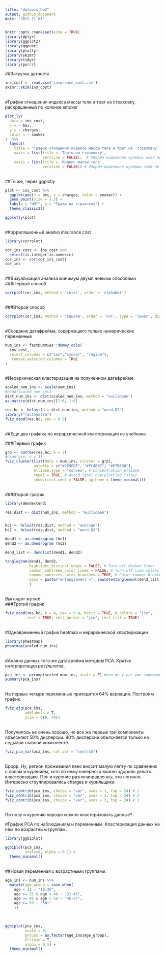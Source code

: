```yaml
---
title: "datavis_hw2"
output: github_document
date: "2022-11-01"
---
```


```r
knitr::opts_chunk$set(echo = TRUE)
library(dplyr)
library(ggplot2)
library(ggpubr)
library(plotly)
library(skimr)
library(tidyr)
library(purrr)
```

##Загрузка датасета 
<br>
```r
ins_cost <- read.csv('insurance_cost.csv')
skimr::skim(ins_cost)
```

<br>
#График отношения индекса массы тела и трат на  страховку, раскрашенный по колонке smoker
<br>
```r
plot_ly(
  data = ins_cost,
  x = ~ bmi,
  y = ~ charges,
  color = ~ smoker
)  %>%
  layout(
    title = 'График отношения индекса массы тела и трат на  страховку',
    yaxis = list(title = 'Траты на страховку',
                 zeroline = FALSE),  # Уберём выделения нулевых осей по y
    xaxis = list(title = 'Индекс массы тела',
                 zeroline = FALSE)) # Уберём выделения нулевых осей по y
```
<br>
##То же, через ggplotly
<br>
```r
plot <- ins_cost %>%
  ggplot(aes(x = bmi, y = charges, color = smoker)) +
  geom_point(size = 1.2) +
  labs(x = "ИМТ", y = "Траты на страховку") +
  theme_classic2()

ggplotly(plot)
```

<br>
#Корреляционный анализ insurance cost
<br>
```r
library(corrplot)

cor_ins_cost <- ins_cost %>%
  select(is.integer|is.numeric)
cor_ins <- cor(cor_ins_cost)
cor_ins
```

<br>
##Визуализация анализа минимум двумя новыми способами
<br>
###Первый способ
<br>
```r
corrplot(cor_ins, method = 'color', order = 'alphabet')
```

<br>
###Второй способ
<br>
```r
corrplot(cor_ins, method = 'square', order = 'FPC', type = 'lower', diag = FALSE)
```

<br>
#Создание датафрейма, содержащего только нумерические переменные
<br>
```r
num_ins <- fastDummies::dummy_cols(
  ins_cost,
  select_columns = c("sex","smoker", "region"),
   remove_selected_columns = TRUE
)
```

<br>
#Иерархическая кластеризация на полученном датафрейме
<br>

```r
scaled_num_ins <- scale(num_ins)
#head(scaled_num_ins)
dist_num_ins <- dist(scaled_num_ins, method = "euclidean")
as.matrix(dist_num_ins)[1:6, 1:6]

res.hc <- hclust(d = dist_num_ins, method = "ward.D2")
library("factoextra")
fviz_dend(res.hc, cex = 0.5)
```

<br>
##Еще два графика по иерархической кластеризации из учебника
<br>

###Первый график
<br>
```r

grp <- cutree(res.hc, k = 3)
#head(grp, n = 3)
fviz_cluster(list(data = num_ins, cluster = grp),
             palette = c("#2E9FDF", "#FC4E07", "#E7B800"),
             ellipse.type = "convex", # Concentration ellipse
             repel = TRUE, # Avoid label overplotting (slow)
             show.clust.cent = FALSE, ggtheme = theme_minimal())

```


<br>
###Второй график
<br>

```r


library(dendextend)

res.dist <- dist(num_ins, method = "euclidean")


hc1 <- hclust(res.dist, method = "average")
hc2 <- hclust(res.dist, method = "ward.D2")

dend1 <- as.dendrogram (hc1)
dend2 <- as.dendrogram (hc2)

dend_list <- dendlist(dend1, dend2)

tanglegram(dend1, dend2,
           highlight_distinct_edges = FALSE, # Turn-off dashed lines
           common_subtrees_color_lines = FALSE, # Turn-off line colors
           common_subtrees_color_branches = TRUE, # Color common branches
           main = paste("entanglement =", round(entanglement(dend_list), 2))
           )


```
<br>
*Выглядит жутко!*
<br>
###Третий график
<br>
```r

fviz_dend(res.hc, k = 4, cex = 0.4, horiz = TRUE, k_colors = "jco",
          rect = TRUE, rect_border = "jco", rect_fill = TRUE)
```

<br>
#Одновременный график heatmap и иерархической кластеризации 
<br>
```r
library(pheatmap)
pheatmap(scaled_num_ins)
```

<br>
#Анализ данных того же датафрейма методом PCA. Кратко  интерпретация результатов. 
<br>

```r
pca_ins <- prcomp(scaled_num_ins, scale = F) #оно же у нас уже нормированно? 
summary(pca_ins)
```
<br>
На первые четыре переменные приходится 64% вариации. Построим график.
<br>
```r
fviz_eig(pca_ins, 
         addlabels = T, 
         ylim = c(0, 40))
```
<br>
Получилось не очень хорошо, но все же первые три компоненты объясняют 50% дисперсии. 90% дисперсии объясняется только на седьмой главной компоненте.
<br>
```r
fviz_pca_var(pca_ins, col.var = "contrib")
```
<br>
Брррр. Ну, регион проживания явно вносит малую лепту по сравнению с полом и курением, хотя по нему наверняка можно здорово делать кластеризацию. Пол и курение разнонаправленны, это логично. Интересно сгруппировались charges и курильщики.
<br>
```r
fviz_contrib(pca_ins, choice = "var", axes = 1, top = 24) # 1
fviz_contrib(pca_ins, choice = "var", axes = 2, top = 24) # 2
fviz_contrib(pca_ins, choice = "var", axes = 3, top = 24) # 3
```
<br>
По полу и курению хорошо можно кластеризовать данные?
<br>

#График PCA по наблюдениям и переменным. Кластеризация данных на нём по возрастным группам.
<br>
```r
library(ggbiplot)

ggbiplot(pca_ins, 
         scale=0, alpha = 0.1) + 
  theme_minimal()

```
<br>
##Новая переменная с возрастными группами.
<br>
```r
age_ins <- num_ins %>% 
  mutate(age_group = case_when(
    age < 31 ~ "18-30",
    age >= 31 & age < 46 ~ "31-45",
    age >= 46 & age < 58 ~ "46-57",
    age >= 58 ~ "58+"
    ))
```
<br>
```r
ggbiplot(pca_ins,
         scale = 0,
         groups = as.factor(age_ins$age_group),
         ellipse = T,
         alpha = 0.1) + 
  theme_minimal()
```

